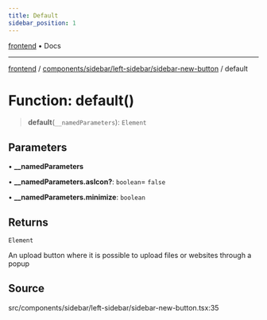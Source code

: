 ```yaml
---
title: Default
sidebar_position: 1
---
```


[frontend](../../../../..) • Docs

***

[frontend](../../../../..) / [components/sidebar/left-sidebar/sidebar-new-button](..) / default

# Function: default()

> **default**(`__namedParameters`): `Element`

## Parameters

• **\_\_namedParameters**

• **\_\_namedParameters.asIcon?**: `boolean`= `false`

• **\_\_namedParameters.minimize**: `boolean`

## Returns

`Element`

An upload button where it is possible to upload files or websites through a popup

## Source

src/components/sidebar/left-sidebar/sidebar-new-button.tsx:35
